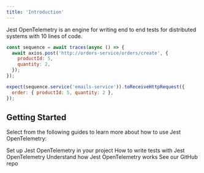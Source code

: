 ```yaml
---
title: 'Introduction'
---
```


Jest OpenTelemetry is an engine for writing end to end tests for distributed systems with 10 lines of code.

```js
const sequence = await traces(async () => {
  await axios.post('http://orders-service/orders/create', {
    productId: 5,
    quantity: 2,
  });
});

expect(sequence.service('emails-service')).toReceiveHttpRequest({
  order: { productId: 5, quantity: 2 },
});
```

## Getting Started

Select from the following guides to learn more about how to use Jest OpenTelemetry:

<CardGroup>
  <Card
    title="Getting Started"
    icon="bars-staggered"
    href="/jest-otel/getting-started"
  >
    Set up Jest OpenTelemetry in your project
  </Card>
  <Card title="Syntax" icon="code" href="/jest-otel/syntax/introduction">
    How to write tests with Jest OpenTelemetry
  </Card>
  <Card
    title="Architecture"
    icon="diagram-project"
    href="/jest-otel/architecture"
  >
    Understand how Jest OpenTelemetry works
  </Card>
  <Card
    title="Open Source"
    icon="github"
    href="https://github.com/traceloop/jest-opentelemetry"
  >
    See our GitHub repo
  </Card>
</CardGroup>
